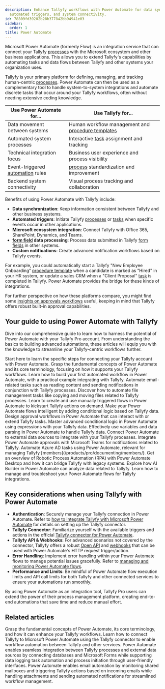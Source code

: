 ```yaml
---
description: Enhance Tallyfy workflows with Power Automate for data synchronization,
  automated triggers, and system connectivity.
id: 78809fd39202b28b377842bb94941e03
sidebar:
  order: 1
title: Power Automate
---
```


Microsoft Power Automate (formerly Flow) is an integration service that can connect your Tallyfy [processes](/products/pro/tracking-and-tasks/processes/) with the Microsoft ecosystem and other business applications. This allows you to extend Tallyfy's capabilities by automating tasks and data flows between Tallyfy and other systems your organization uses.

Tallyfy is your primary platform for defining, managing, and tracking human-centric [processes](/products/pro/tracking-and-tasks/processes/). Power Automate can then be used as a complementary tool to handle system-to-system integrations and automate discrete tasks that occur around your Tallyfy workflows, often without needing extensive coding knowledge.

| Use Power Automate for... | Use Tallyfy for... |
|---------------------------|--------------------|
| Data movement between systems | Human workflow management and [procedure templates](/products/pro/documenting/templates/) |
| Automated system processes | Interactive [task](/products/pro/tracking-and-tasks/tasks/) assignment and tracking |
| Technical integration focus | Business user experience and process visibility |
| Event-triggered [automation](/products/pro/documenting/templates/automations/) rules | [process](/products/pro/tracking-and-tasks/processes/) standardization and improvement |
| Backend system connectivity | Visual process tracking and collaboration |

Benefits of using Power Automate with Tallyfy include:

*   **Data synchronization**: Keep information consistent between Tallyfy and other business systems.
*   **Automated triggers**: Initiate Tallyfy [processes](/products/pro/tracking-and-tasks/processes/) or [tasks](/products/pro/tracking-and-tasks/tasks/) when specific events occur in other applications.
*   **Microsoft ecosystem integration**: Connect Tallyfy with Office 365, SharePoint, Dynamics, and Teams.
*   **[form field](/products/pro/tracking-and-tasks/tasks/what-are-form-fields-in-tallyfy/) data processing**: Process data submitted in Tallyfy [form fields](/products/pro/tracking-and-tasks/tasks/what-are-form-fields-in-tallyfy/) in other systems.
*   **Custom notifications**: Create advanced notification workflows based on Tallyfy events.

For example, you could automatically start a Tallyfy "New Employee Onboarding" [procedure template](/products/pro/documenting/templates/) when a candidate is marked as "Hired" in your HR system, or update a sales CRM when a "Client Proposal" [task](/products/pro/tracking-and-tasks/tasks/) is completed in Tallyfy. Power Automate provides the bridge for these kinds of integrations.

For further perspective on how these platforms compare, you might find some [insights on approvals workflows](https://tallyfy.com/integrations/using-microsoft-flow-for-approvals/) useful, keeping in mind that Tallyfy offers robust built-in approval capabilities.

## Your guide to using Power Automate with Tallyfy

Dive into our comprehensive guide to learn how to harness the potential of Power Automate with your Tallyfy Pro account. From understanding the basics to building advanced automations, these articles will equip you with the knowledge to streamline your Tallyfy-centric workflows further.


<CardGrid>
<LinkTitleCard header="<b>Pro > Integrations > Middleware > Power Automate > How can I integrate Tallyfy with Microsoft Power Automate</b>" href="/products/pro/integrations/middleware/power-automate/how-can-i-integrate-tallyfy-with-microsoft-power-automate/" > Start here to learn the specific steps for connecting your Tallyfy account with Power Automate. </LinkTitleCard>
<LinkTitleCard header="<b>Pro > Integrations > Middleware > Power Automate > Understanding Power Automate basics</b>" href="/products/pro/integrations/middleware/power-automate/understanding-power-automate-basics/" > Grasp the fundamental concepts of Power Automate and its core terminology, focusing on how it supports your Tallyfy workflows. </LinkTitleCard>
<LinkTitleCard header="<b>Pro > Integrations > Middleware > Power Automate > Creating your first flow in Power Automate</b>" href="/products/pro/integrations/middleware/power-automate/creating-your-first-flow-in-power-automate/" > Learn how to build your first automated workflow in Power Automate, with a practical example integrating with Tallyfy. </LinkTitleCard>
<LinkTitleCard header="<b>Pro > Integrations > Middleware > Power Automate > Working with email automation in Power Automate</b>" href="/products/pro/integrations/middleware/power-automate/working-with-email-automation-in-power-automate/" > Automate email-related tasks such as reading content and sending notifications in conjunction with Tallyfy processes. </LinkTitleCard>
<LinkTitleCard header="<b>Pro > Integrations > Middleware > Power Automate > Managing files with Power Automate</b>" href="/products/pro/integrations/middleware/power-automate/managing-files-with-power-automate/" > Discover how to automate file management tasks like copying and moving files related to Tallyfy processes. </LinkTitleCard>
<LinkTitleCard header="<b>Pro > Integrations > Middleware > Power Automate > Triggering flows manually (button flows)</b>" href="/products/pro/integrations/middleware/power-automate/triggering-flows-manually-button-flows/" > Learn to create and use manually triggered flows in Power Automate to kickstart Tallyfy actions on demand. </LinkTitleCard>
<LinkTitleCard header="<b>Pro > Integrations > Middleware > Power Automate > Using conditional logic in Power Automate</b>" href="/products/pro/integrations/middleware/power-automate/using-conditional-logic-in-power-automate/" > Make your Power Automate flows intelligent by adding conditional logic based on Tallyfy data. </LinkTitleCard>
<LinkTitleCard header="<b>Pro > Integrations > Middleware > Power Automate > Building approval workflows with Power Automate</b>" href="/products/pro/integrations/middleware/power-automate/building-approval-workflows-with-power-automate/" > Design approval workflows in Power Automate that can interact with or extend Tallyfy tasks. </LinkTitleCard>
<LinkTitleCard header="<b>Pro > Integrations > Middleware > Power Automate > Advanced conditions and expressions</b>" href="/products/pro/integrations/middleware/power-automate/advanced-conditions-and-expressions/" > Master advanced conditional logic in Power Automate using expressions with your Tallyfy data. </LinkTitleCard>
<LinkTitleCard header="<b>Pro > Integrations > Middleware > Power Automate > Working with data operations and variables</b>" href="/products/pro/integrations/middleware/power-automate/working-with-data-operations-and-variables/" > Effectively use variables and data parsing in Power Automate to handle Tallyfy data. </LinkTitleCard>
<LinkTitleCard header="<b>Pro > Integrations > Middleware > Power Automate > Connecting Power Automate to external data sources</b>" href="/products/pro/integrations/middleware/power-automate/connecting-power-automate-to-external-data/" > Connect Power Automate to external data sources to integrate with your Tallyfy processes. </LinkTitleCard>
<LinkTitleCard header="<b>Pro > Integrations > Middleware > Power Automate > Integrating Power Automate approvals with Microsoft Teams</b>" href="/products/pro/integrations/middleware/power-automate/integrating-power-automate-approvals-with-microsoft-teams/" > Integrate Power Automate approvals with Microsoft Teams for notifications related to Tallyfy. </LinkTitleCard>
<LinkTitleCard header="<b>Pro > Integrations > Middleware > Power Automate > Automating Azure AD with Power Automate</b>" href="/products/pro/integrations/middleware/power-automate/automating-azure-ad-with-power-automate/" > Automate Azure AD tasks using Power Automate, relevant for managing Tallyfy [members](/products/pro/documenting/members/). </LinkTitleCard>
<LinkTitleCard header="<b>Pro > Integrations > Middleware > Power Automate > Introduction to RPA with Power Automate</b>" href="/products/pro/integrations/middleware/power-automate/introduction-to-rpa-with-power-automate/" > Get an overview of Robotic Process Automation (RPA) with Power Automate Desktop and how it can bridge Tallyfy with legacy systems. </LinkTitleCard>
<LinkTitleCard header="<b>Pro > Integrations > Middleware > Power Automate > Leveraging AI Builder in Power Automate</b>" href="/products/pro/integrations/middleware/power-automate/leveraging-ai-builder-in-power-automate/" > Explore how AI Builder in Power Automate can analyze data related to Tallyfy. </LinkTitleCard>
<LinkTitleCard header="<b>Pro > Integrations > Middleware > Power Automate > Managing and monitoring Power Automate flows</b>" href="/products/pro/integrations/middleware/power-automate/managing-and-monitoring-power-automate-flows/" > Learn how to manage and troubleshoot your Power Automate flows for Tallyfy integrations. </LinkTitleCard>
</CardGrid>

## Key considerations when using Tallyfy with Power Automate

*   **Authentication**: Securely manage your Tallyfy connection in Power Automate. Refer to [how to integrate Tallyfy with Microsoft Power Automate](/products/pro/integrations/middleware/power-automate/how-can-i-integrate-tallyfy-with-microsoft-power-automate/) for details on setting up the Tallyfy connector.
*   **Tallyfy Connector**: Familiarize yourself with the available triggers and actions in the official [Tallyfy connector for Power Automate](/products/pro/integrations/middleware/power-automate/how-can-i-integrate-tallyfy-with-microsoft-power-automate/).
*   **Tallyfy API & Webhooks**: For advanced scenarios not covered by the connector, Tallyfy offers a robust [Open API](/products/pro/integrations/open-api/) and [webhooks](/products/pro/integrations/webhooks/) that can be used with Power Automate's HTTP request trigger/action.
*   **Error Handling**: Implement error handling within your Power Automate flows to manage potential issues gracefully. Refer to [managing and monitoring Power Automate flows](/products/pro/integrations/middleware/power-automate/managing-and-monitoring-power-automate-flows/).
*   **Performance and Limits**: Be mindful of Power Automate flow execution limits and API call limits for both Tallyfy and other connected services to ensure your automations run smoothly.

By using Power Automate as an integration tool, Tallyfy Pro users can extend the power of their process management platform, creating end-to-end automations that save time and reduce manual effort.

## Related articles
<CardGrid>
<LinkTitleCard header="<b>Power Automate > Understanding Power Automate basics</b>" href="/products/pro/integrations/middleware/power-automate/understanding-power-automate-basics/" > Grasp the fundamental concepts of Power Automate, its core terminology, and how it can enhance your Tallyfy workflows. </LinkTitleCard>
<LinkTitleCard header="<b>Power Automate > Connect Tallyfy to Power Automate</b>" href="/products/pro/integrations/middleware/power-automate/how-can-i-integrate-tallyfy-with-microsoft-power-automate/" > Learn how to connect Tallyfy to Microsoft Power Automate using the Tallyfy connector to enable workflow automation between Tallyfy and other services. </LinkTitleCard>
<LinkTitleCard header="<b>Power Automate > Connecting Power Automate to external data sources</b>" href="/products/pro/integrations/middleware/power-automate/connecting-power-automate-to-external-data/" > Power Automate enables seamless integration between Tallyfy processes and external data sources by connecting databases and Microsoft Forms while supporting data logging task automation and process initiation through user-friendly interfaces. </LinkTitleCard>
<LinkTitleCard header="<b>Power Automate > Working with email automation in Power Automate</b>" href="/products/pro/integrations/middleware/power-automate/working-with-email-automation-in-power-automate/" > Power Automate enables email automation by monitoring shared mailboxes and triggering Tallyfy actions based on incoming emails while handling attachments and sending automated notifications for streamlined workflow management. </LinkTitleCard>
</CardGrid>